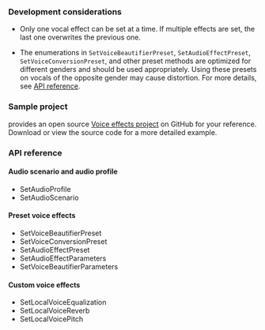 
<PlatformWrapper platform="unity">

### Development considerations

- Only one vocal effect can be set at a time. If multiple effects are set, the last one overwrites the previous one.

- The enumerations in `SetVoiceBeautifierPreset`, `SetAudioEffectPreset`, `SetVoiceConversionPreset`, and other preset methods are optimized for different genders and should be used appropriately. Using these presets on vocals of the opposite gender may cause distortion. For more details, see [API reference](#api-reference).

### Sample project

<Vg k="COMPANY" /> provides an open source [Voice effects project](https://github.com/AgoraIO-Extensions/Agora-Unity-Quickstart/blob/main/API-Example-Unity/Assets/API-Example/Examples/Advanced/VoiceChanger/VoiceChanger.cs) on GitHub for your reference. Download or view the source code for a more detailed example.

### API reference

#### Audio scenario and audio profile

* <Link to="{{Global.API_REF_UNITY_ROOT}}/class_irtcengine.html#api_irtcengine_setaudioprofile">SetAudioProfile</Link>

* <Link to="{{Global.API_REF_UNITY_ROOT}}/class_irtcengine.html#api_irtcengine_setaudioscenario">SetAudioScenario</Link>

#### Preset voice effects

* <Link to="{{Global.API_REF_UNITY_ROOT}}/class_irtcengine.html#api_irtcengine_setvoicebeautifierpreset">SetVoiceBeautifierPreset</Link>

* <Link to="{{Global.API_REF_UNITY_ROOT}}/class_irtcengine.html#api_irtcengine_setvoiceconversionpreset">SetVoiceConversionPreset</Link>

* <Link to="{{Global.API_REF_UNITY_ROOT}}/class_irtcengine.html#api_irtcengine_setaudioeffectpreset">SetAudioEffectPreset</Link>

* <Link to="{{Global.API_REF_UNITY_ROOT}}/class_irtcengine.html#api_irtcengine_setaudioeffectparameters">SetAudioEffectParameters</Link>

* <Link to="{{Global.API_REF_UNITY_ROOT}}/class_irtcengine.html#api_irtcengine_setvoicebeautifierparameters">SetVoiceBeautifierParameters</Link>

#### Custom voice effects

* <Link to="{{Global.API_REF_UNITY_ROOT}}/class_irtcengine.html#api_irtcengine_setlocalvoiceequalization">SetLocalVoiceEqualization</Link>

* <Link to="{{Global.API_REF_UNITY_ROOT}}/class_irtcengine.html#api_irtcengine_setlocalvoicereverb">SetLocalVoiceReverb</Link>

* <Link to="{{Global.API_REF_UNITY_ROOT}}/class_irtcengine.html#api_irtcengine_setlocalvoicepitch">SetLocalVoicePitch</Link>

</PlatformWrapper>